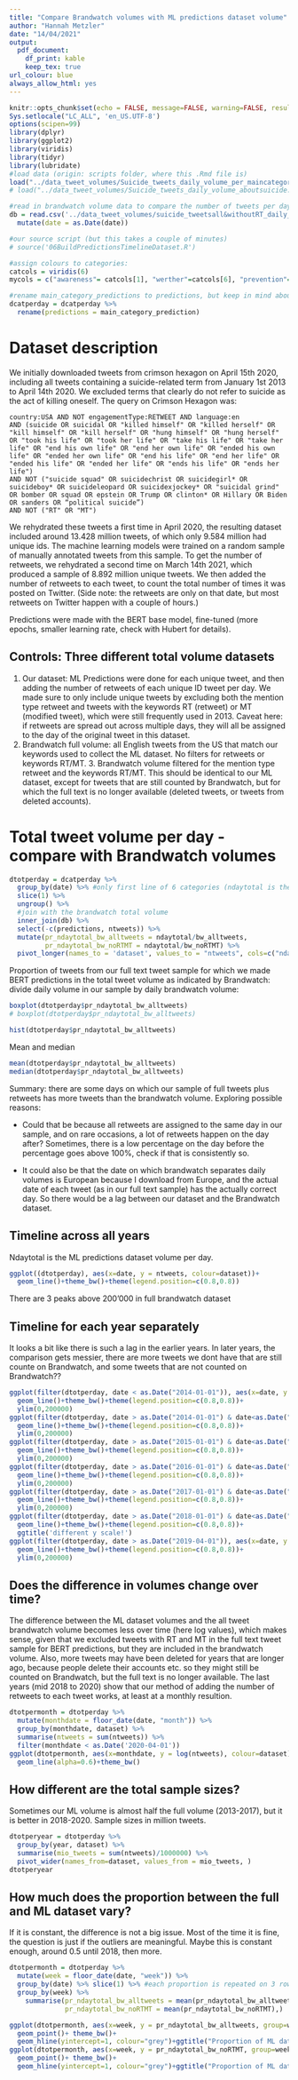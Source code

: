 ```yaml
---
title: "Compare Brandwatch volumes with ML predictions dataset volume"
author: "Hannah Metzler"
date: "14/04/2021"
output: 
  pdf_document:
    df_print: kable
    keep_tex: true
url_colour: blue
always_allow_html: yes
---
```


```r
knitr::opts_chunk$set(echo = FALSE, message=FALSE, warning=FALSE, results=T)
Sys.setlocale("LC_ALL", 'en_US.UTF-8')
options(scipen=99)
library(dplyr)
library(ggplot2)
library(viridis)
library(tidyr)
library(lubridate)
#load data (origin: scripts folder, where this .Rmd file is)
load("../data_tweet_volumes/Suicide_tweets_daily_volume_per_maincategory.R")
# load("../data_tweet_volumes/Suicide_tweets_daily_volume_aboutsuicide.R")

#read in brandwatch volume data to compare the number of tweets per day, bw=Brandwatch, all tweets are all english/US tweets with a keyword, noRTMT are same the same query with filter for mention type retweet and excluded terms RT/MT (for the year 2013 in which mention type did not yet exist)
db = read.csv('../data_tweet_volumes/suicide_tweetsall&withoutRT_daily_vol_US_2013-2021Brandwatch.csv') %>% 
  mutate(date = as.Date(date))

#our source script (but this takes a couple of minutes)
# source('06BuildPredictionsTimelineDataset.R')

#assign colours to categories: 
catcols = viridis(6)
mycols = c("awareness"= catcols[1], "werther"=catcols[6], "prevention"=catcols[4], "suicidality"=catcols[5], "coping"=catcols[2], "irrelevant"=catcols[3])

#rename main_category_predictions to predictions, but keep in mind about_suicide_n is also calculated based on model predictions (with the categories yes/no)
dcatperday = dcatperday %>% 
  rename(predictions = main_category_prediction)
```

# Dataset description

We initially downloaded tweets from crimson hexagon on April 15th 2020, including all tweets containing a suicide-related term from January 1st 2013 to April 14th 2020. We excluded terms that clearly do not refer to suicide as the act of killing oneself. The query on Crimson Hexagon was: 

    country:USA AND NOT engagementType:RETWEET AND language:en
    AND (suicide OR suicidal OR "killed himself" OR "killed herself" OR "kill himself" OR "kill herself" OR "hung himself" OR "hung herself" OR "took his life" OR "took her life" OR "take his life" OR "take her life" OR "end his own life" OR "end her own life" OR "ended his own life" OR "ended her own life" OR "end his life" OR "end her life" OR "ended his life" OR "ended her life" OR "ends his life" OR "ends her life") 
    AND NOT ("suicide squad" OR suicidechrist OR suicidegirl* OR suicideboy* OR suicideleopard OR suicidexjockey* OR "suicidal grind" OR bomber OR squad OR epstein OR Trump OR clinton* OR Hillary OR Biden OR sanders OR “political suicide”) 
    AND NOT ("RT" OR "MT")

We rehydrated these tweets a first time in April 2020, the resulting dataset included around 13.428 million tweets, of which only 9.584 million had unique ids. The machine learning models were trained on a random sample of manually annotated tweets from this sample. To get the number of retweets, we rehydrated a second time on March 14th 2021, which produced a sample of 8.892 million unique tweets. We then added the number of retweets to each tweet, to count the total number of times it was posted on Twitter. (Side note: the retweets are only on that date, but most retweets on Twitter happen with a couple of hours.)

Predictions were made with the BERT base model, fine-tuned (more epochs, smaller learning rate, check with Hubert for details). 

## Controls: Three different total volume datasets

1. Our dataset: ML Predictions were done for each unique tweet, and then adding the number of retweets of each unique ID tweet per day. We made sure to only include unique tweets by excluding both the mention type retweet and tweets with the keywords RT (retweet) or MT (modified tweet), which were still frequently used in 2013. Caveat here: if retweets are spread out across multiple days, they will all be assigned to the day of the original tweet in this dataset. 
2. Brandwatch full volume: all English tweets from the US that match our keywords used to collect the ML dataset. No filters for retweets or keywords RT/MT. 3. Brandwatch volume filtered for the mention type retweet and the keywords RT/MT. This should be identical to our ML dataset, except for tweets that are still counted by Brandwatch, but for which the full text is no longer available (deleted tweets, or tweets from deleted accounts). 


# Total tweet volume per day - compare with Brandwatch volumes

```r
dtotperday = dcatperday %>% 
  group_by(date) %>% #only first line of 6 categories (ndaytotal is the same on each line)
  slice(1) %>% 
  ungroup() %>% 
  #join with the brandwatch total volume
  inner_join(db) %>% 
  select(-c(predictions, ntweets)) %>% 
  mutate(pr_ndaytotal_bw_alltweets = ndaytotal/bw_alltweets,
         pr_ndaytotal_bw_noRTMT = ndaytotal/bw_noRTMT) %>%
  pivot_longer(names_to = 'dataset', values_to = "ntweets", cols=c("ndaytotal", "bw_alltweets", "bw_noRTMT"))
```

Proportion of tweets from our full text tweet sample for which we made BERT predictions in the total tweet volume as indicated by Brandwatch: divide daily volume in our sample by daily brandwatch volume: 

```r
boxplot(dtotperday$pr_ndaytotal_bw_alltweets)
# boxplot(dtotperday$pr_ndaytotal_bw_alltweets)
```

```r
hist(dtotperday$pr_ndaytotal_bw_alltweets)
```

Mean and median
```r
mean(dtotperday$pr_ndaytotal_bw_alltweets)
median(dtotperday$pr_ndaytotal_bw_alltweets)
```

Summary: there are some days on which our sample of full tweets plus retweets has more tweets than the brandwatch volume. Exploring possible reasons: 

* Could that be because all retweets are assigned to the same day in our sample, and on rare occasions, a lot of retweets happen on the day after? Sometimes, there is a low percentage on the day before the percentage goes above 100%, check if that is consistently so.

* It could also be that the date on which brandwatch separates daily volumes is European because I download from Europe, and the actual date of each tweet (as in our full text sample) has the actually correct day. So there would be a lag between our dataset and the Brandwatch dataset. 

## Timeline across all years

Ndaytotal is the ML predictions dataset volume per day. 

```r
ggplot((dtotperday), aes(x=date, y = ntweets, colour=dataset))+
  geom_line()+theme_bw()+theme(legend.position=c(0.8,0.8))
```

There are 3 peaks above 200'000 in full brandwatch dataset

## Timeline for each year separately

It looks a bit like there is such a lag in the earlier years. In later years, the comparison gets messier, there are more tweets we dont have that are still counte on Brandwatch, and some tweets that are not counted on Brandwatch??

```r
ggplot(filter(dtotperday, date < as.Date("2014-01-01")), aes(x=date, y = ntweets, colour=dataset))+
  geom_line()+theme_bw()+theme(legend.position=c(0.8,0.8))+
  ylim(0,200000)
ggplot(filter(dtotperday, date > as.Date("2014-01-01") & date<as.Date("2015-01-01")),  aes(x=date, y = ntweets, colour=dataset))+
  geom_line()+theme_bw()+theme(legend.position=c(0.8,0.8))+
  ylim(0,200000)
ggplot(filter(dtotperday, date > as.Date("2015-01-01") & date<as.Date("2016-01-01")),  aes(x=date, y = ntweets, colour=dataset))+
  geom_line()+theme_bw()+theme(legend.position=c(0.8,0.8))+
  ylim(0,200000)
ggplot(filter(dtotperday, date > as.Date("2016-01-01") & date<as.Date("2017-01-01")),  aes(x=date, y = ntweets, colour=dataset))+
  geom_line()+theme_bw()+theme(legend.position=c(0.8,0.8))+
  ylim(0,200000)
ggplot(filter(dtotperday, date > as.Date("2017-01-01") & date<as.Date("2018-01-01")),  aes(x=date, y = ntweets, colour=dataset))+
  geom_line()+theme_bw()+theme(legend.position=c(0.8,0.8))+
  ylim(0,200000)
ggplot(filter(dtotperday, date > as.Date("2018-01-01") & date<as.Date("2019-01-01")),  aes(x=date, y = ntweets, colour=dataset))+
  geom_line()+theme_bw()+theme(legend.position=c(0.8,0.8))+
  ggtitle('different y scale!')
ggplot(filter(dtotperday, date > as.Date("2019-04-01")), aes(x=date, y = ntweets, colour=dataset))+
  geom_line()+theme_bw()+theme(legend.position=c(0.8,0.8))+
  ylim(0,200000)
```


## Does the difference in volumes change over time? 

The difference between the ML dataset volumes and the all tweet brandwatch volume becomes less over time (here log values), which makes sense, given that we excluded tweets with RT and MT in the full text tweet sample for BERT predictions, but they are included in the brandwatch volume. Also, more tweets may have been deleted for years that are longer ago, because people delete their accounts etc. so they might still be counted on Brandwatch, but the full text is no longer available. The last years (mid 2018 to 2020) show that our method of adding the number of retweets to each tweet works, at least at a monthly resultion.  

```r
dtotpermonth = dtotperday %>% 
  mutate(monthdate = floor_date(date, "month")) %>%
  group_by(monthdate, dataset) %>% 
  summarise(ntweets = sum(ntweets)) %>% 
  filter(monthdate < as.Date('2020-04-01'))
ggplot(dtotpermonth, aes(x=monthdate, y = log(ntweets), colour=dataset))+
  geom_line(alpha=0.6)+theme_bw()
```

## How different are the total sample sizes? 

Sometimes our ML volume is almost half the full volume (2013-2017), but it is better in 2018-2020. Sample sizes in million tweets. 

```r
dtotperyear = dtotperday %>%
  group_by(year, dataset) %>% 
  summarise(mio_tweets = sum(ntweets)/1000000) %>% 
  pivot_wider(names_from=dataset, values_from = mio_tweets, )
dtotperyear
```

## How much does the proportion between the full and ML dataset vary? 

If it is constant, the difference is not a big issue. Most of the time it is fine, the question is just if the outliers are meaningful. Maybe this is constant enough, around 0.5 until 2018, then more. 

```r
dtotpermonth = dtotperday %>% 
  mutate(week = floor_date(date, "week")) %>%
  group_by(date) %>% slice(1) %>% #each proportion is repeated on 3 rows
  group_by(week) %>% 
    summarise(pr_ndaytotal_bw_alltweets = mean(pr_ndaytotal_bw_alltweets),
              pr_ndaytotal_bw_noRTMT = mean(pr_ndaytotal_bw_noRTMT),) 

ggplot(dtotpermonth, aes(x=week, y = pr_ndaytotal_bw_alltweets, group=week))+
  geom_point()+ theme_bw()+
  geom_hline(yintercept=1, colour="grey")+ggtitle("Proportion of ML dataset in Brandwatch full volume")
ggplot(dtotpermonth, aes(x=week, y = pr_ndaytotal_bw_noRTMT, group=week))+
  geom_point()+ theme_bw()+
  geom_hline(yintercept=1, colour="grey")+ggtitle("Proportion of ML dataset in Brandwatch volume without RT/MT")
```
